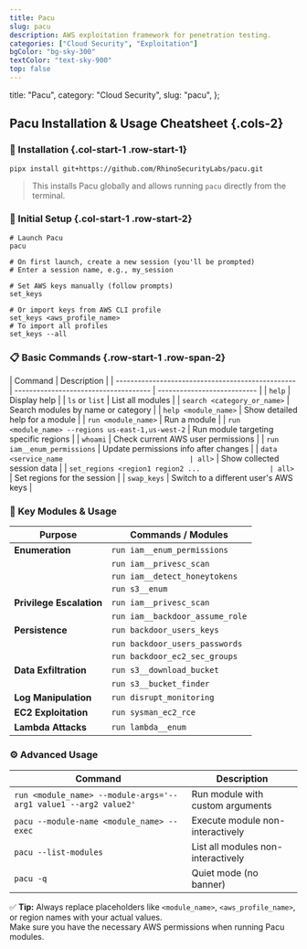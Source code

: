 ```yaml
---
title: Pacu
slug: pacu
description: AWS exploitation framework for penetration testing.
categories: ["Cloud Security", "Exploitation"]
bgColor: "bg-sky-300"
textColor: "text-sky-900"
top: false
---
```


  title: "Pacu",
  category: "Cloud Security",
  slug: "pacu",
};

## Pacu Installation & Usage Cheatsheet {.cols-2}

### 🧰 Installation {.col-start-1 .row-start-1}

    pipx install git+https://github.com/RhinoSecurityLabs/pacu.git

> This installs Pacu globally and allows running `pacu` directly from the terminal.

### 🚀 Initial Setup {.col-start-1 .row-start-2}

    # Launch Pacu
    pacu

    # On first launch, create a new session (you'll be prompted)
    # Enter a session name, e.g., my_session

    # Set AWS keys manually (follow prompts)
    set_keys

    # Or import keys from AWS CLI profile
    set_keys <aws_profile_name>
    # To import all profiles
    set_keys --all

### 📋 Basic Commands {.row-start-1 .row-span-2}

| Command                                           | Description                           |
| ------------------------------------------------- | ------------------------------------- | --------------------------- |
| `help`                                            | Display help                          |
| `ls` or `list`                                    | List all modules                      |
| `search <category_or_name>`                       | Search modules by name or category    |
| `help <module_name>`                              | Show detailed help for a module       |
| `run <module_name>`                               | Run a module                          |
| `run <module_name> --regions us-east-1,us-west-2` | Run module targeting specific regions |
| `whoami`                                          | Check current AWS user permissions    |
| `run iam__enum_permissions`                       | Update permissions info after changes |
| `data <service_name                               | all>`                                 | Show collected session data |
| `set_regions <region1 region2 ...                 | all>`                                 | Set regions for the session |
| `swap_keys`                                       | Switch to a different user's AWS keys |

### 🔑 Key Modules & Usage

| Purpose                  | Commands / Modules              |
| ------------------------ | ------------------------------- |
| **Enumeration**          | `run iam__enum_permissions`     |
|                          | `run iam__privesc_scan`         |
|                          | `run iam__detect_honeytokens`   |
|                          | `run s3__enum`                  |
| **Privilege Escalation** | `run iam__privesc_scan`         |
|                          | `run iam__backdoor_assume_role` |
| **Persistence**          | `run backdoor_users_keys`       |
|                          | `run backdoor_users_passwords`  |
|                          | `run backdoor_ec2_sec_groups`   |
| **Data Exfiltration**    | `run s3__download_bucket`       |
|                          | `run s3__bucket_finder`         |
| **Log Manipulation**     | `run disrupt_monitoring`        |
| **EC2 Exploitation**     | `run sysman_ec2_rce`            |
| **Lambda Attacks**       | `run lambda__enum`              |

### ⚙️ Advanced Usage

| Command                                                         | Description                        |
| --------------------------------------------------------------- | ---------------------------------- |
| `run <module_name> --module-args='--arg1 value1 --arg2 value2'` | Run module with custom arguments   |
| `pacu --module-name <module_name> --exec`                       | Execute module non-interactively   |
| `pacu --list-modules`                                           | List all modules non-interactively |
| `pacu -q`                                                       | Quiet mode (no banner)             |

✅ **Tip:** Always replace placeholders like `<module_name>`, `<aws_profile_name>`, or region names with your actual values.  
Make sure you have the necessary AWS permissions when running Pacu modules.
